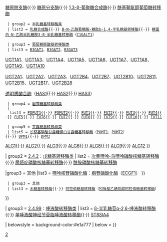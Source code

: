 {{Navbox
| name = 糖基转移酶类
| title = [[轉移酶]]: {{link-en|糖基转移酶|Glycosyltransferase}}类（[[EC编号|EC]] 2.4）
| listclass = hlist
| titlestyle = background:#ffe777
| groupstyle = background-color:#f6b666
| evenstyle = background:#fff1f1

| group1 = [[EC编号列表_(EC_2)#EC_2.4.1_己糖基转移酶类|2.4.1]]：[[己糖基转移酶类]]
| list1 = 
{{Navbox subgroup
  | groupstyle = background-color:#f9c555
  | evenstyle = background:#fff1f1

  | group1 = [[葡萄糖基转移酶类]]
  | list1 = [[磷酸化酶]]（[[淀粉磷酸化酶]]、[[糖原磷酸化酶]]、[[纤维二糖磷酸化酶]]、[[肌磷酸化酶]]）{{·}} [[糖原合成酶]]{{·}} [[糖原脱支酶]]{{·}} [[糖原分支酶]]{{·}} [[1,3-β-葡聚糖合成酶]]{{·}} [[酰基鞘氨醇葡萄糖转移酶]]

  | group2 = [[半乳糖基转移酶类]]
  | list2 = [[乳糖合成酶]]{{·}} [[B-N-乙酰葡糖胺-糖肽b-1,4-半乳糖基转移酶]]{{·}} [[糖蛋白-N-乙酰半乳糖胺3-β-半乳糖基转移酶]]（[[核心1合成酶，糖蛋白-N-乙酰半乳糖胺3-β-半乳糖基转移酶|C1GALT1]]）

  | group3 = [[葡萄糖醛酸基转移酶类]]
  | list3 = [[乳糖半乳糖木酮糖蛋白3-β-葡萄糖醛酸基转移酶1|B3GAT1]]、[[乳糖半乳糖木酮糖蛋白3-β-葡萄糖醛酸基转移酶2|B3GAT2]]、[[乳糖半乳糖木酮糖蛋白3-β-葡萄糖醛酸基转移酶2|B3GAT3]]

[[尿苷二磷酸葡萄糖醛酸基转移酶1家族，肽A1|UGT1A1]]、[[尿苷二磷酸葡萄糖醛酸基转移酶1家族，肽A3|UGT1A3]]、[[尿苷二磷酸葡萄糖醛酸基转移酶1家族，肽A4|UGT1A4]]、[[尿苷二磷酸葡萄糖醛酸基转移酶1家族，肽A5|UGT1A5]]、[[尿苷二磷酸葡萄糖醛酸基转移酶1家族，肽A6|UGT1A6]]、[[尿苷二磷酸葡萄糖醛酸基转移酶1家族，肽A7|UGT1A7]]、[[尿苷二磷酸葡萄糖醛酸基转移酶1家族，肽A8|UGT1A8]]、[[尿苷二磷酸葡萄糖醛酸基转移酶1家族，肽A9|UGT1A9]]、[[尿苷二磷酸葡萄糖醛酸基转移酶1家族，肽A10|UGT1A10]]

[[尿苷二磷酸葡萄糖醛酸基转移酶2家族，肽A1|UGT2A1]]、[[尿苷二磷酸葡萄糖醛酸基转移酶2家族，肽A2|UGT2A2]]、[[尿苷二磷酸葡萄糖醛酸基转移酶2家族，肽A3|UGT2A3]]、[[尿苷二磷酸葡萄糖醛酸基转移酶2家族，肽B4|UGT2B4]]、[[尿苷二磷酸葡萄糖醛酸基转移酶2家族，肽B7|UGT2B7]]、[[尿苷二磷酸葡萄糖醛酸基转移酶2家族，肽B10|UGT2B10]]、[[尿苷二磷酸葡萄糖醛酸基转移酶2家族，肽B11|UGT2B11]]、[[尿苷二磷酸葡萄糖醛酸基转移酶2家族，肽B15|UGT2B15]]、[[尿苷二磷酸葡萄糖醛酸基转移酶2家族，肽B17|UGT2B17]]、[[尿苷二磷酸葡萄糖醛酸基转移酶2家族，肽B28|UGT2B28]]

[[透明质酸合酶]]（[[HAS1]]{{·}} [[HAS2]]{{·}} [[HAS3]]）

  | group4 = [[岩藻糖基转移酶类]]
  |  list4 = [[GDP-岩藻糖蛋白O-岩藻糖基转移酶1|POFUT1]]{{·}} [[GDP-岩藻糖蛋白O-岩藻糖基转移酶2|POFUT2]]{{·}} [[岩藻糖基转移酶1|FUT1]]{{·}} [[岩藻糖基转移酶2|FUT2]]{{·}} [[岩藻糖基转移酶3|FUT3]]{{·}} [[岩藻糖基转移酶4|FUT4]]{{·}} [[岩藻糖基转移酶5|FUT5]]{{·}} [[岩藻糖基转移酶6|FUT6]]{{·}} [[岩藻糖基转移酶7|FUT7]]{{·}} [[岩藻糖基转移酶8|FUT8]]{{·}} [[岩藻糖基转移酶9|FUT9]]{{·}} [[岩藻糖基转移酶10|FUT10]]{{·}} [[岩藻糖基转移酶11|FUT11]]

  | group5 = [[甘露糖基转移酶类]]
  | list5 = [[长萜基磷酸甘露糖蛋白甘露糖基转移酶]]（[[蛋白质O-甘露糖基转移酶1|POMT1]]、[[蛋白质O-甘露糖基转移酶2|POMT2]]）{{·}} [[多萜醇磷酸甘露糖基转移酶1|DPM1]]{{·}} [[多萜醇磷酸甘露糖基转移酶3|DPM3]]<BR>

[[壳二糖基二磷酸多萜醇α-甘露糖基转移酶1|ALG1]]{{·}} [[壳二糖基二磷酸多萜醇α-甘露糖基转移酶2|ALG2]]{{·}} [[壳二糖基二磷酸多萜醇α-甘露糖基转移酶3|ALG3]]{{·}} [[壳二糖基二磷酸多萜醇α-甘露糖基转移酶6|ALG6]]{{·}} [[壳二糖基二磷酸多萜醇α-甘露糖基转移酶8|ALG8]]{{·}} [[壳二糖基二磷酸多萜醇α-甘露糖基转移酶9|ALG9]]{{·}} [[壳二糖基二磷酸多萜醇α-甘露糖基转移酶12|ALG12]]
}}

| group2 = [[EC编号列表_(EC_2)#EC_2.4.2_戊糖基转移酶类|2.4.2]]：[[戊糖基转移酶类]]
| list2 = 
{{Navbox subgroup
| groupstyle = background-color:#f9c555
| evenstyle = background:#fff1f1

| group1 = [[核糖基转移酶类]]
| list1 = 
{{Navbox subgroup
| groupstyle = background-color:#fed777
| evenstyle = background:#fff1f1

| group1 = [[ADP-核糖基转移酶类]]
| list1 = [[NAD+-白喉酰胺ADP-核糖基转移酶|NAD<sup>+</sup>-白喉酰胺ADP-核糖基转移酶]]（[[白喉毒素]]）<br>
[[NAD(P)+-蛋白质-精氨酸ADP-核糖基转移酶|NAD(P)<sup>+</sup>-蛋白质-精氨酸ADP-核糖基转移酶]]（[[百日咳毒素]]{{·}} [[霍乱毒素]]）<br>
[[聚ADP核糖聚合酶]]<br>
[[去乙酰化酶]]

| group2 = [[磷酸核糖基转移酶类]]
| list2 = [[腺嘌呤磷酸核糖基转移酶]]{{·}} [[次黄嘌呤-鸟嘌呤磷酸核糖基转移酶]]{{·}} [[尿嘧啶磷酸核糖基转移酶]]{{·}} [[酰胺磷酸核糖基转移酶]]

|group3 = 其他
|list3 = [[嘌呤核苷磷酸化酶]]：[[胸苷磷酸化酶]]（[[胸腺嘧啶脱氧核苷磷酸化酶1|ECGF1]]）
}}

  | group3 = 其他
  | list3 = [[木糖基转移酶]]{{·}} [[阿拉伯糖基转移酶]]（[[吲哚基乙酰肌醇阿拉伯糖基转移酶]]）
}}

| group3 = [[EC编号列表_(EC_2)#EC_2.4.99_其他糖基转移酶类|2.4.99]]：[[唾液酸转移酶类]]
| list3 = [[β-半乳糖苷α-2,6-唾液酸转移酶]]{{·}} [[单唾液酸神经节苷脂唾液酸转移酶]]{{·}} [[ST8α-N-乙酰基-神经氨酸苷α-2,8-唾液酸转移酶4|ST8SIA4]]

| belowstyle = background-color:#e1a777
| below = {{酶类导航}}
}}
<noinclude>
{{collapsible option}}
[[Category:酶模板|2]]
</noinclude>